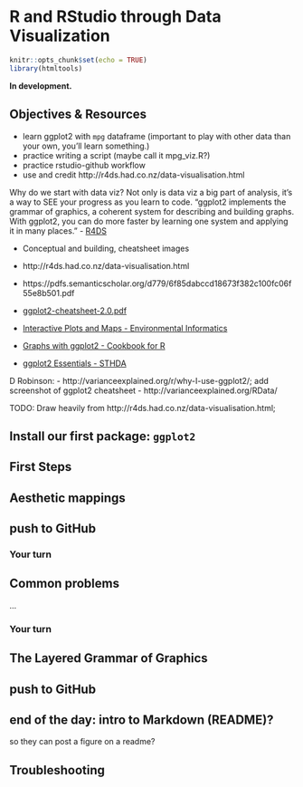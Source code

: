 # R and RStudio through Data Visualization {#viz}

```r
knitr::opts_chunk$set(echo = TRUE)
library(htmltools)
```

**In development.** 

## Objectives & Resources

- learn ggplot2 with `mpg` dataframe (important to play with other data than your own, you'll learn something.)
- practice writing a script (maybe call it mpg_viz.R?)
- practice rstudio-github workflow
- use and credit http://r4ds.had.co.nz/data-visualisation.html

Why do we start with data viz? Not only is data viz a big part of analysis, it’s a way to SEE your progress as you learn to code.
"ggplot2 implements the grammar of graphics, a coherent system for describing and building graphs. With ggplot2, you can do more faster by learning one system and applying it in many places." - [R4DS](http://r4ds.had.co.nz/data-visualisation.html)

- Conceptual and building, cheatsheet images

- http://r4ds.had.co.nz/data-visualisation.html
- https://pdfs.semanticscholar.org/d779/6f85dabccd18673f382c100fc06f55e8b501.pdf

- [ggplot2-cheatsheet-2.0.pdf](../cheatsheets/ggplot2-cheatsheet-2.0.pdf)
- [Interactive Plots and Maps - Environmental Informatics](http://ucsb-bren.github.io/env-info/wk06_widgets.html)
- [Graphs with ggplot2 - Cookbook for R](http://www.cookbook-r.com/Graphs/#graphs-with-ggplot2)
- [ggplot2 Essentials - STHDA](http://www.sthda.com/english/wiki/ggplot2-essentials)

D Robinson:
- http://varianceexplained.org/r/why-I-use-ggplot2/; add screenshot of ggplot2 cheatsheet
- http://varianceexplained.org/RData/

TODO: Draw heavily from http://r4ds.had.co.nz/data-visualisation.html; 

## Install our first package: `ggplot2`

<!--- or tidyverse --->

## First Steps

## Aesthetic mappings

## push to GitHub

### Your turn

## Common problems

...


### Your turn

## The Layered Grammar of Graphics

## push to GitHub

## end of the day: intro to Markdown (README)?
so they can post a figure on a readme?

## Troubleshooting

